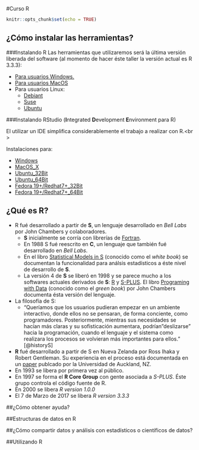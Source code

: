 #Curso R

```r
knitr::opts_chunk$set(echo = TRUE)
```

## ¿Cómo instalar las herramientas?
###Instalando R
Las herramientas que utilizaremos será la última versión liberada del software (al momento de hacer éste taller la versión actual es R 3.3.3):

  - [Para usuarios Windows.](https://cran.r-project.org/bin/windows/base/)
  - [Para usuarios MacOS](https://cran.r-project.org/bin/macosx/)
  - Para usuarios Linux:
    - [Debiant](https://cran.r-project.org/bin/linux/debian/)
    - [Suse](https://cran.r-project.org/bin/linux/suse/)
    - [Ubuntu](https://cran.r-project.org/bin/linux/ubuntu/)

###Instalando RStudio (**I**ntegrated **D**evelopment **E**nvironment para R)

El utilizar un IDE simplifica considerablemente el trabajo a realizar con R.<br \>

Instalaciones para:

  - [Windows](https://download1.rstudio.org/RStudio-1.0.136.exe)
  - [MacOS_X](https://download1.rstudio.org/RStudio-1.0.136.dmg)
  - [Ubuntu_32Bit](https://download1.rstudio.org/rstudio-1.0.136-i386.deb)
  - [Ubuntu_64Bit](https://download1.rstudio.org/rstudio-1.0.136-amd64.deb)
  - [Fedora 19+/Redhat7+_32Bit](https://download1.rstudio.org/rstudio-1.0.136-i686.rpm)
  - [Fedora 19+/Redhat7+_64Bit](https://download1.rstudio.org/rstudio-1.0.136-x86_64.rpm)


## ¿Qué es R?
  - R fué desarrollado a partir de **S**, un lenguaje desarrollado en *Bell Labs* por John Chambers y colaboradores.
    - **S** inicialmente se corría con librerías de [Fortran](https://en.wikipedia.org/wiki/Fortran).
    - En 1988 S fué reescrito en **C**, un lenguaje que también fué desarrollado en *Bell Labs*.
    - En el libro [Statistical Models in S](https://www.amazon.com/Statistical-Models-J-M-Chambers/dp/0412053012/ref=sr_1_1?s=books&ie=UTF8&qid=1489359240&sr=1-1&keywords=Statistical+models+in+S) (conocido como el *white book*) se documentan la funcionalidad para análsis estadísticos a éste nivel de desarrollo de **S**.
    - La versión 4 de **S** se liberó en 1998 y se parece mucho a los softwares actuales derivados de **S**: [R](https://www.r-project.org) y [S-PLUS](http://www.solutionmetrics.com.au/products/splus/default.html). El libro [Programing with Data](https://www.amazon.com/Programming-Data-Language-Lecture-Economics/dp/0387985034) (conocido como el *green book*) por John Chambers documenta ésta versión del lenguaje.
  - La filosofía de S:
    - "Queríamos que los usuarios pudieran empezar en un ambiente interactivo, donde ellos no se pensaran, de forma conciente, como programadores. Posteriormente, mientras sus necesidades se hacían más claras y su sofisticación aumentara, podrían "deslizarse" hacia la programación, cuando el lenguaje y el sistema como realizara los procesos se volvieran más importantes para ellos." [@historyS]
  - **R** fué desarrollado a partir de S en Nueva Zelanda por Ross Ihaka y Robert Gentleman. Su experiencia en el proceso está documentada en un [paper](https://www.stat.auckland.ac.nz/~ihaka/downloads/R-paper.pdf) publcado por la Universidad de Auckland, NZ.
  - En 1993 se libera por primera vez al público.
  - En 1997 se forma el **R Core Group** con gente asociada a *S-PLUS*. Éste grupo controla el código fuente de R.
  - En 2000 se libera *R version 1.0.0*
  - El 7 de Marzo de 2017 se libera *R version 3.3.3*
    
##¿Cómo obtener ayuda?  

##Estructuras de datos en R

##¿Cómo compartir datos y análisis con estadísticos o científicos de datos?

##Utilizando R
